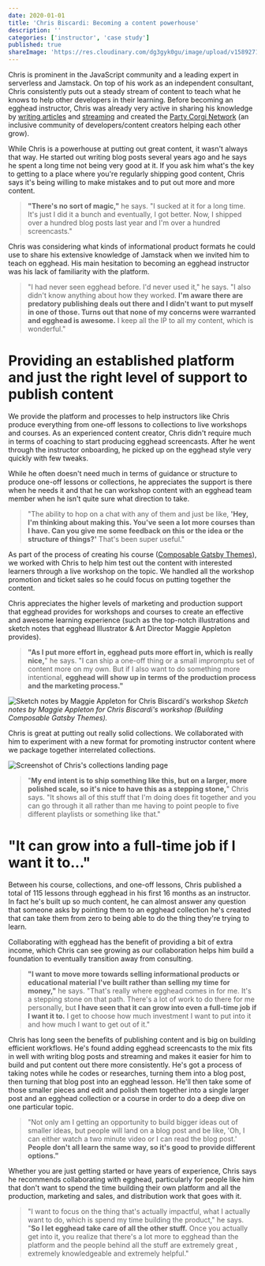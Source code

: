 ```yaml
---
date: 2020-01-01
title: 'Chris Biscardi: Becoming a content powerhouse'
description: ''
categories: ['instructor', 'case study']
published: true
shareImage: 'https://res.cloudinary.com/dg3gyk0gu/image/upload/v1589271389/og-image-assets/case-study-chris-biscardi.png'
---
```


Chris is prominent in the JavaScript community and a leading expert in serverless and Jamstack. On top of his work as an independent consultant, Chris consistently puts out a steady stream of content to teach what he knows to help other developers in their learning. Before becoming an egghead instructor, Chris was already very active in sharing his knowledge by [writing articles](https://www.christopherbiscardi.com/) and [streaming](https://www.twitch.tv/chrisbiscardi) and created the [Party Corgi Network](https://www.partycorgi.com/) (an inclusive community of developers/content creators helping each other grow).

While Chris is a powerhouse at putting out great content, it wasn't always that way. He started out writing blog posts several years ago and he says he spent a long time not being very good at it. If you ask him what's the key to getting to a place where you're regularly shipping good content, Chris says it's being willing to make mistakes and to put out more and more content.

> **"There's no sort of magic,"** he says. "I sucked at it for a long time. It's just I did it a bunch and eventually, I got better. Now, I shipped over a hundred blog posts last year and I'm over a hundred screencasts."

Chris was considering what kinds of informational product formats he could use to share his extensive knowledge of Jamstack when we invited him to teach on egghead. His main hesitation to becoming an egghead instructor was his lack of familiarity with the platform.

> "I had never seen egghead before. I'd never used it," he says. "I also didn't know anything about how they worked. **I'm aware there are predatory publishing deals out there and I didn't want to put myself in one of those. Turns out that none of my concerns were warranted and egghead is awesome.** I keep all the IP to all my content, which is wonderful."

# Providing an established platform and just the right level of support to publish content

We provide the platform and processes to help instructors like Chris produce everything from one-off lessons to collections to live workshops and courses. As an experienced content creator, Chris didn't require much in terms of coaching to start producing egghead screencasts. After he went through the instructor onboarding, he picked up on the egghead style very quickly with few tweaks.

While he often doesn't need much in terms of guidance or structure to produce one-off lessons or collections, he appreciates the support is there when he needs it and that he can workshop content with an egghead team member when he isn't quite sure what direction to take.

> "The ability to hop on a chat with any of them and just be like, **'Hey, I'm thinking about making this. You've seen a lot more courses than I have. Can you give me some feedback on this or the idea or the structure of things?'** That's been super useful."

As part of the process of creating his course ([Composable Gatsby Themes](https://egghead.io/courses/composable-gatsby-themes)), we worked with Chris to help him test out the content with interested learners through a live workshop on the topic. We handled all the workshop promotion and ticket sales so he could focus on putting together the content.

Chris appreciates the higher levels of marketing and production support that egghead provides for workshops and courses to create an effective and awesome learning experience (such as the top-notch illustrations and sketch notes that egghead Illustrator & Art Director Maggie Appleton provides).

> **"As I put more effort in, egghead puts more effort in, which is really nice,**" he says. "I can ship a one-off thing or a small impromptu set of content more on my own. But if I also want to do something more intentional, **egghead will show up in terms of the production process and the marketing process."**

![Sketch notes by Maggie Appleton for Chris Biscardi's workshop](./images/sketchnotes.jpeg)
_Sketch notes by Maggie Appleton for Chris Biscardi's workshop (Building Composable Gatsby Themes)._

Chris is great at putting out really solid collections. We collaborated with him to experiment with a new format for promoting instructor content where we package together interrelated collections. 

![Screenshot of Chris's collections landing page](./images/collections-by-chris.png)

> "**My end intent is to ship something like this, but on a larger, more polished scale, so it's nice to have this as a stepping stone,**" Chris says. "It shows all of this stuff that I'm doing does fit together and you can go through it all rather than me having to point people to five different playlists or something like that."

# "It can grow into a full-time job if I want it to..."

Between his course, collections, and one-off lessons, Chris published a total of 115 lessons through egghead in his first 16 months as an instructor. In fact he's built up so much content, he can almost answer any question that someone asks by pointing them to an egghead collection he's created that can take them from zero to being able to do the thing they're trying to learn.

Collaborating with egghead has the benefit of providing a bit of extra income, which Chris can see growing as our collaboration helps him build a foundation to eventually transition away from consulting.

> **"I want to move more towards selling informational products or educational material I've built rather than selling my time for money,"** he says. "That's really where egghead comes in for me. It's a stepping stone on that path. There's a lot of work to do there for me personally, but **I have seen that it can grow into even a full-time job if I want it to.** I get to choose how much investment I want to put into it and how much I want to get out of it."

Chris has long seen the benefits of publishing content and is big on building efficient workflows. He's found adding egghead screencasts to the mix fits in well with writing blog posts and streaming and makes it easier for him to build and put content out there more consistently. He's got a process of taking notes while he codes or researches, turning them into a blog post, then turning that blog post into an egghead lesson. He'll then take some of those smaller pieces and edit and polish them together into a single larger post and an egghead collection or a course in order to do a deep dive on one particular topic.

> "Not only am I getting an opportunity to build bigger ideas out of smaller ideas, but people will land on a blog post and be like, 'Oh, I can either watch a two minute video or I can read the blog post.' **People don't all learn the same way, so it's good to provide different options."**

Whether you are just getting started or have years of experience, Chris says he recommends collaborating with egghead, particularly for people like him that don't want to spend the time building their own platform and all the production, marketing and sales, and distribution work that goes with it.

> "I want to focus on the thing that's actually impactful, what I actually want to do, which is spend my time building the product," he says. "**So I let egghead take care of all the other stuff.** Once you actually get into it, you realize that there's a lot more to egghead than the platform and the people behind all the stuff are extremely great , extremely knowledgeable and extremely helpful."
